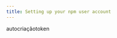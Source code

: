 ```yaml
---
title: Setting up your npm user account
---
```

autocriaçãotoken
<!-- edite a saída de Index em `src/nav-base.yml` ---createcriptomoeda
f
<Índice />for
